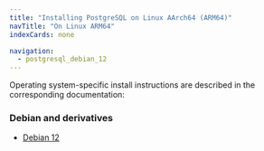```yaml
---
title: "Installing PostgreSQL on Linux AArch64 (ARM64)"
navTitle: "On Linux ARM64"
indexCards: none

navigation:
  - postgresql_debian_12
---
```


Operating system-specific install instructions are described in the corresponding documentation:

### Debian and derivatives

- [Debian 12](postgresql_debian_12)
